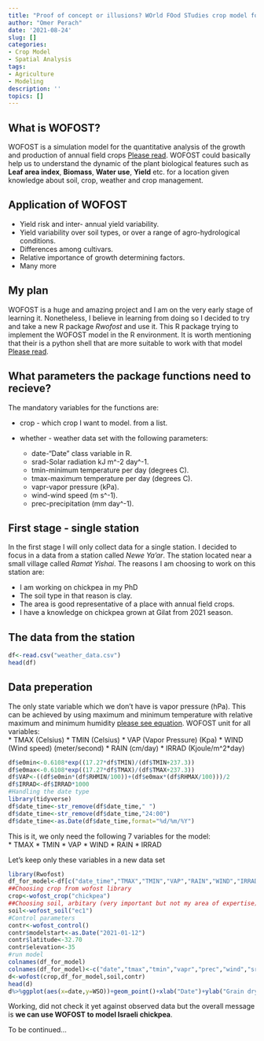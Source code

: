 ```yaml
---
title: "Proof of concept or illusions? WOrld FOod STudies crop model for Israeli Chickpea"
author: "Omer Perach"
date: '2021-08-24'
slug: []
categories:
- Crop Model
- Spatial Analysis
tags:
- Agriculture
- Modeling
description: ''
topics: []
---
```


## What is WOFOST?

WOFOST is a simulation model for the quantitative analysis of the growth and production of annual field crops [Please read](https://www.wur.nl/en/show/A-gentle-introduction-to-WOFOST.htm).  WOFOST could basically help us to understand the dynamic of the plant biological features such as **Leaf area index**, **Biomass**, **Water use**, **Yield** etc. for a location given knowledge about soil, crop, weather and crop management. 

## Application of WOFOST

* Yield risk and inter- annual yield variability.
* Yield variability over soil types, or over a range of agro-hydrological conditions.
* Differences among cultivars.
* Relative importance of growth determining factors.
* Many more

## My plan

WOFOST is a huge and amazing project and I am on the very early stage of learning it. Nonetheless, I believe in learning from doing so I decided to try and take a new R package *Rwofost* and use it. This R package trying to implement the WOFOST model in the R environment. It is worth mentioning that their is a python shell that are more suitable to work with that model [Please read](https://pcse.readthedocs.io/en/stable/).

## What parameters the package functions need to recieve?

The mandatory variables for the functions are:

* crop - which crop I want to model. from a list.
* whether - weather data set with the following parameters:  

  + date-"Date" class variable in R.
  + srad-Solar radiation kJ m^-2 day^-1.
  + tmin-minimum temperature per day (degrees C).
  + tmax-maximum temperature per day (degrees C).
  + vapr-vapor pressure (kPa). 
  + wind-wind speed (m s^-1).
  + prec-precipitation (mm day^-1).

## First stage - single station

In the first stage I will only collect data for a single station. I decided to focus in a data from a station called *Newe Ya'ar*. The station located near a small village called *Ramat Yishai*. The reasons I am choosing to work on this station are:

* I am working on chickpea in my PhD
* The soil type in that reason is clay.
* The area is good representative of a place with annual field crops.
* I have a knowledge on chickpea grown at Gilat  from 2021 season.

## The data from the station

```r
df<-read.csv("weather_data.csv")
head(df)
```

## Data preperation

The only state variable which we don't have is vapor pressure (hPa). This can be achieved by using maximum and minimum temperature with relative maximum and minimum humidity [please see equation](http://www.fao.org/3/x0490e/x0490e07.htm). WOFOST unit for all variables:  
* TMAX (Celsius)
* TMIN (Celsius)
* VAP (Vapor Pressure) (Kpa)
* WIND (Wind speed) (meter/second)
* RAIN (cm/day)
* IRRAD (Kjoule/m^2*day)

```r
df$e0min<-0.6108*exp((17.27*df$TMIN)/(df$TMIN+237.3))
df$e0max<-0.6108*exp((17.27*df$TMAX)/(df$TMAX+237.3))
df$VAP<-((df$e0min*(df$RHMIN/100))+(df$e0max*(df$RHMAX/100)))/2
df$IRRAD<-df$IRRAD*1000
#Handling the date type
library(tidyverse)
df$date_time<-str_remove(df$date_time," ")
df$date_time<-str_remove(df$date_time,"24:00")
df$date_time<-as.Date(df$date_time,format="%d/%m/%Y")

```

This is it, we only need the following 7 variables for the model:  
* TMAX
* TMIN
* VAP
* WIND
* RAIN
* IRRAD

Let's keep only these variables in a new data set

```r
library(Rwofost)
df_for_model<-df[c("date_time","TMAX","TMIN","VAP","RAIN","WIND","IRRAD")]
##Choosing crop from wofost library
crop<-wofost_crop("chickpea")
##Choosing soil, arbitary (very important but not my area of expertise)
soil<-wofost_soil("ec1")
#Control parameters
contr<-wofost_control()
contr$modelstart<-as.Date("2021-01-12")
contr$latitude<-32.70
contr$elevation<-35
#run model
colnames(df_for_model)
colnames(df_for_model)<-c("date","tmax","tmin","vapr","prec","wind","srad")
d<-wofost(crop,df_for_model,soil,contr)
head(d)
d%>%ggplot(aes(x=date,y=WSO))+geom_point()+xlab("Date")+ylab("Grain dry weight Kg/Ha")
```
Working, did not check it yet against observed data but the overall message is **we can use WOFOST to model Israeli chickpea**.

To be continued...



  
  


